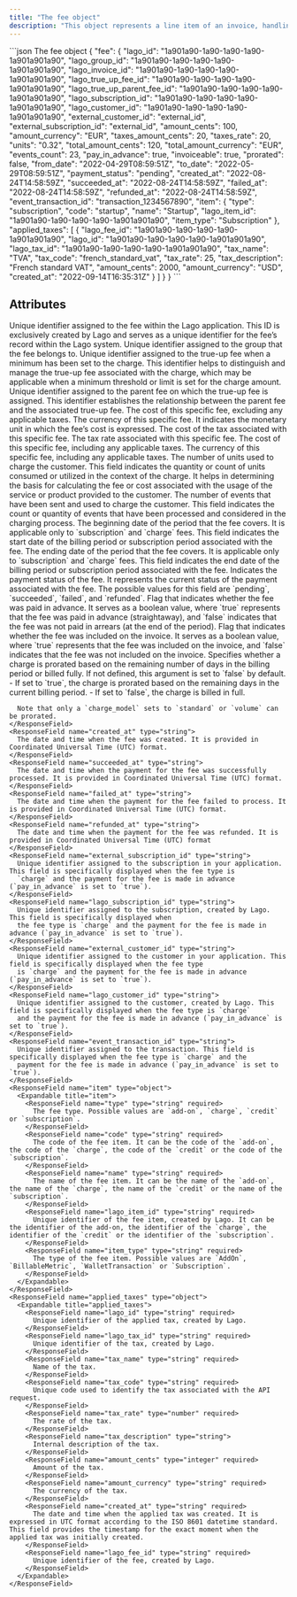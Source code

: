 ```yaml
---
title: "The fee object"
description: "This object represents a line item of an invoice, handling amount, billed units and item description."
---
```


<RequestExample>
```json The fee object
{
  "fee": {
    "lago_id": "1a901a90-1a90-1a90-1a90-1a901a901a90",
    "lago_group_id": "1a901a90-1a90-1a90-1a90-1a901a901a90",
    "lago_invoice_id": "1a901a90-1a90-1a90-1a90-1a901a901a90",
    "lago_true_up_fee_id": "1a901a90-1a90-1a90-1a90-1a901a901a90",
    "lago_true_up_parent_fee_id": "1a901a90-1a90-1a90-1a90-1a901a901a90",
    "lago_subscription_id": "1a901a90-1a90-1a90-1a90-1a901a901a90",
    "lago_customer_id": "1a901a90-1a90-1a90-1a90-1a901a901a90",
    "external_customer_id": "external_id",
    "external_subscription_id": "external_id",
    "amount_cents": 100,
    "amount_currency": "EUR",
    "taxes_amount_cents": 20,
    "taxes_rate": 20,
    "units": "0.32",
    "total_amount_cents": 120,
    "total_amount_currency": "EUR",
    "events_count": 23,
    "pay_in_advance": true,
    "invoiceable": true,
    "prorated": false,
    "from_date": "2022-04-29T08:59:51Z",
    "to_date": "2022-05-29T08:59:51Z",
    "payment_status": "pending",
    "created_at": "2022-08-24T14:58:59Z",
    "succeeded_at": "2022-08-24T14:58:59Z",
    "failed_at": "2022-08-24T14:58:59Z",
    "refunded_at": "2022-08-24T14:58:59Z",
    "event_transaction_id": "transaction_1234567890",
    "item": {
      "type": "subscription",
      "code": "startup",
      "name": "Startup",
      "lago_item_id": "1a901a90-1a90-1a90-1a90-1a901a901a90",
      "item_type": "Subscription"
    },
    "applied_taxes": [
      {
        "lago_fee_id": "1a901a90-1a90-1a90-1a90-1a901a901a90",
        "lago_id": "1a901a90-1a90-1a90-1a90-1a901a901a90",
        "lago_tax_id": "1a901a90-1a90-1a90-1a90-1a901a901a90",
        "tax_name": "TVA",
        "tax_code": "french_standard_vat",
        "tax_rate": 25,
        "tax_description": "French standard VAT",
        "amount_cents": 2000,
        "amount_currency": "USD",
        "created_at": "2022-09-14T16:35:31Z"
      }
    ]
  }
}
```
</RequestExample>

## Attributes

<ResponseField name="fee" type="object">
  <Expandable title="object" defaultOpen="true">
    <ResponseField name="lago_id" type="string" required>
      Unique identifier assigned to the fee within the Lago application. This ID is exclusively created by Lago and serves as a 
      unique identifier for the fee’s record within the Lago system.
    </ResponseField>
    <ResponseField name="lago_group_id" type="string">
      Unique identifier assigned to the group that the fee belongs to.
    </ResponseField>
    <ResponseField name="lago_true_up_fee_id" type="string">
      Unique identifier assigned to the true-up fee when a minimum has been set to the charge. 
      This identifier helps to distinguish and manage the true-up fee associated with the charge, which may be applicable when 
      a minimum threshold or limit is set for the charge amount.
    </ResponseField>
    <ResponseField name="lago_true_up_parent_fee_id" type="string">
      Unique identifier assigned to the parent fee on which the true-up fee is assigned. This identifier establishes the 
      relationship between the parent fee and the associated true-up fee.
    </ResponseField>
    <ResponseField name="amount_cents" type="integer" required>
      The cost of this specific fee, excluding any applicable taxes.
    </ResponseField>
    <ResponseField name="amount_currency" type="string" required>
      The currency of this specific fee. It indicates the monetary unit in which the fee’s cost is expressed.
    </ResponseField>
    <ResponseField name="taxes_amount_cents" type="integer" required>
      The cost of the tax associated with this specific fee.
    </ResponseField>
    <ResponseField name="taxes_rate" type="number" required>
      The tax rate associated with this specific fee.
    </ResponseField>
    <ResponseField name="total_amount_cents" type="integer" required>
      The cost of this specific fee, including any applicable taxes.
    </ResponseField>
    <ResponseField name="total_amount_currency" type="string" required>
      The currency of this specific fee, including any applicable taxes.
    </ResponseField>
    <ResponseField name="units" type="string" required>
      The number of units used to charge the customer. This field indicates the quantity or count of units consumed or utilized in the context of the charge. It helps in determining the basis for calculating the fee or cost associated with the usage of the service or product provided to the customer.
    </ResponseField>
    <ResponseField name="events_count" type="integer">
      The number of events that have been sent and used to charge the customer. This field indicates the count or quantity of events that have been processed and considered in the charging process.
    </ResponseField>
    <ResponseField name="from_date" type="string">
      The beginning date of the period that the fee covers. It is applicable only to `subscription` and `charge` fees. This field indicates the start date of the billing period or subscription period associated with the fee.
    </ResponseField>
    <ResponseField name="to_date" type="string">
      The ending date of the period that the fee covers. It is applicable only to `subscription` and `charge` fees. This field indicates the end date of the billing period or subscription period associated with the fee.
    </ResponseField>
    <ResponseField name="payment_status" type="string" required>
      Indicates the payment status of the fee. It represents the current status of the payment associated with the fee. 
      The possible values for this field are `pending`, `succeeded`, `failed`, and `refunded`.
    </ResponseField>
    <ResponseField name="pay_in_advance" type="boolean" required>
      Flag that indicates whether the fee was paid in advance. It serves as a boolean value, where `true` represents that the 
      fee was paid in advance (straightaway), and `false` indicates that the fee was not paid in arrears (at the end of the period).
    </ResponseField>
    <ResponseField name="invoiceable" type="boolean" required>
      Flag that indicates whether the fee was included on the invoice. It serves as a boolean value, where `true` represents 
      that the fee was included on the invoice, and `false` indicates that the fee was not included on the invoice.
    </ResponseField>
    <ResponseField name="prorated" type="boolean" required>
      Specifies whether a charge is prorated based on the remaining number of days in the billing period or billed fully. If not defined, this argument is set to `false` by default.
      - If set to `true`, the charge is prorated based on the remaining days in the current billing period. 
      - If set to `false`, the charge is billed in full.

      Note that only a `charge_model` sets to `standard` or `volume` can be prorated.
    </ResponseField>
    <ResponseField name="created_at" type="string">
      The date and time when the fee was created. It is provided in Coordinated Universal Time (UTC) format.
    </ResponseField>
    <ResponseField name="succeeded_at" type="string">
      The date and time when the payment for the fee was successfully processed. It is provided in Coordinated Universal Time (UTC) format.
    </ResponseField>
    <ResponseField name="failed_at" type="string">
      The date and time when the payment for the fee failed to process. It is provided in Coordinated Universal Time (UTC) format.
    </ResponseField>
    <ResponseField name="refunded_at" type="string">
      The date and time when the payment for the fee was refunded. It is provided in Coordinated Universal Time (UTC) format
    </ResponseField>
    <ResponseField name="external_subscription_id" type="string">
      Unique identifier assigned to the subscription in your application. This field is specifically displayed when the fee type is 
      `charge` and the payment for the fee is made in advance (`pay_in_advance` is set to `true`).
    </ResponseField>
    <ResponseField name="lago_subscription_id" type="string">
      Unique identifier assigned to the subscription, created by Lago. This field is specifically displayed when 
      the fee type is `charge` and the payment for the fee is made in advance (`pay_in_advance` is set to `true`).
    </ResponseField>
    <ResponseField name="external_customer_id" type="string">
      Unique identifier assigned to the customer in your application. This field is specifically displayed when the fee type 
      is `charge` and the payment for the fee is made in advance (`pay_in_advance` is set to `true`).
    </ResponseField>
    <ResponseField name="lago_customer_id" type="string">
      Unique identifier assigned to the customer, created by Lago. This field is specifically displayed when the fee type is `charge` 
      and the payment for the fee is made in advance (`pay_in_advance` is set to `true`).
    </ResponseField>
    <ResponseField name="event_transaction_id" type="string">
      Unique identifier assigned to the transaction. This field is specifically displayed when the fee type is `charge` and the 
      payment for the fee is made in advance (`pay_in_advance` is set to `true`).
    </ResponseField>
    <ResponseField name="item" type="object">
      <Expandable title="item">
        <ResponseField name="type" type="string" required>
          The fee type. Possible values are `add-on`, `charge`, `credit` or `subscription`.
        </ResponseField>
        <ResponseField name="code" type="string" required>
          The code of the fee item. It can be the code of the `add-on`, the code of the `charge`, the code of the `credit` or the code of the `subscription`.
        </ResponseField>
        <ResponseField name="name" type="string" required>
          The name of the fee item. It can be the name of the `add-on`, the name of the `charge`, the name of the `credit` or the name of the `subscription`.
        </ResponseField>
        <ResponseField name="lago_item_id" type="string" required>
          Unique identifier of the fee item, created by Lago. It can be the identifier of the add-on, the identifier of the `charge`, the identifier of the `credit` or the identifier of the `subscription`.
        </ResponseField>
        <ResponseField name="item_type" type="string" required>
          The type of the fee item. Possible values are `AddOn`, `BillableMetric`, `WalletTransaction` or `Subscription`.
        </ResponseField>
      </Expandable>
    </ResponseField>
    <ResponseField name="applied_taxes" type="object">
      <Expandable title="applied_taxes">
        <ResponseField name="lago_id" type="string" required>
          Unique identifier of the applied tax, created by Lago.
        </ResponseField>
        <ResponseField name="lago_tax_id" type="string" required>
          Unique identifier of the tax, created by Lago.
        </ResponseField>
        <ResponseField name="tax_name" type="string" required>
          Name of the tax.
        </ResponseField>
        <ResponseField name="tax_code" type="string" required>
          Unique code used to identify the tax associated with the API request.
        </ResponseField>
        <ResponseField name="tax_rate" type="number" required>
          The rate of the tax.
        </ResponseField>
        <ResponseField name="tax_description" type="string">
          Internal description of the tax.
        </ResponseField>
        <ResponseField name="amount_cents" type="integer" required>
          Amount of the tax.
        </ResponseField>
        <ResponseField name="amount_currency" type="string" required>
          The currency of the tax.
        </ResponseField>
        <ResponseField name="created_at" type="string" required>
          The date and time when the applied tax was created. It is expressed in UTC format according to the ISO 8601 datetime standard. This field provides the timestamp for the exact moment when the applied tax was initially created.
        </ResponseField>    
        <ResponseField name="lago_fee_id" type="string" required>
          Unique identifier of the fee, created by Lago.
        </ResponseField>           
      </Expandable>
    </ResponseField>
  </Expandable>
</ResponseField>